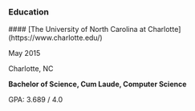 ### Education

<article>
<hgroup>
#### [The University of North Carolina at Charlotte](https://www.charlotte.edu/)

May 2015

Charlotte, NC

**Bachelor of Science, Cum Laude, Computer Science**

GPA: 3.689 / 4.0
</hgroup>
</article>